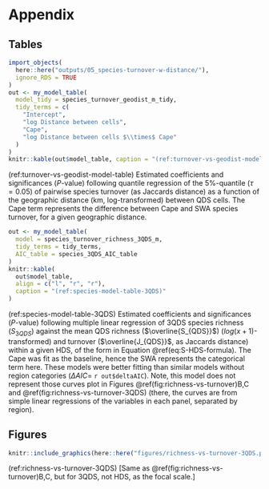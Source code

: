 # Appendix {-}

## Tables {-}

```r
import_objects(
  here::here("outputs/05_species-turnover-w-distance/"),
  ignore_RDS = TRUE
)
out <- my_model_table(
  model_tidy = species_turnover_geodist_m_tidy, 
  tidy_terms = c(
    "Intercept", 
    "log Distance between cells",
    "Cape",
    "log Distance between cells $\\times$ Cape"
  )
)
knitr::kable(out$model_table, caption = "(ref:turnover-vs-geodist-model-table)")
```

(ref:turnover-vs-geodist-model-table) Estimated coefficients and significances ($P$-value) following quantile regression of the 5%-quantile ($\tau = 0.05$) of pairwise species turnover (as Jaccards distance) as a function of the geographic distance (km, log-transformed) between QDS cells. The Cape term represents the difference between Cape and SWA species turnover, for a given geographic distance.

```r
out <- my_model_table(
  model = species_turnover_richness_3QDS_m, 
  tidy_terms = tidy_terms,
  AIC_table = species_3QDS_AIC_table
)
knitr::kable(
  out$model_table, 
  align = c("l", "r", "r"), 
  caption = "(ref:species-model-table-3QDS)"
)
```

(ref:species-model-table-3QDS) Estimated coefficients and significances ($P$-value) following multiple linear regression of 3QDS species richness ($S_{3QDS}$) against the mean QDS richness ($\overline{S_{QDS}}$) ($log(x + 1)$-transformed) and turnover ($\overline{J_{QDS}}$, as Jaccards distance) within a given HDS, of the form in Equation \@ref(eq:S-HDS-formula). The Cape was fit as the baseline, hence the SWA represents the categorical term here<!--TODO: use SWA as baseline? to be more consistent w/ tab:turnover-vs-geodist-model-table-->. These models were better fitting than similar models without region categories ($\Delta AIC =$ `r out$deltaAIC`). Note, this model does not represent those curves plot in Figures \@ref(fig:richness-vs-turnover)B,C and \@ref(fig:richness-vs-turnover-3QDS) (there, the curves are from simple linear regressions of the variables in each panel, separated by region).

## Figures {-}

```r
knitr::include_graphics(here::here("figures/richness-vs-turnover-3QDS.png.png"))
```

(ref:richness-vs-turnover-3QDS) [Same as \@ref(fig:richness-vs-turnover)B,C, but for 3QDS, not HDS, as the focal scale.]
